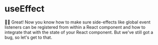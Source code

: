# useEffect

<EpicVideo url="https://www.epicreact.dev/workshops/react-hooks/useeffect/solution" />

👨‍💼 Great! Now you know how to make sure side-effects like global event listeners
can be registered from within a React component and how to integrate that with
the state of your React component. But we've still got a bug, so let's get to
that.
